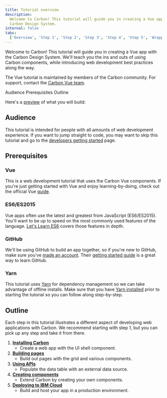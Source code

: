 ```yaml
---
title: Tutorial overview
description:
  Welcome to Carbon! This tutorial will guide you in creating a Vue app with the
  Carbon Design System.
internal: false
tabs:
  ['Overview', 'Step 1', 'Step 2', 'Step 3', 'Step 4', 'Step 5', 'Wrapping up']
---
```



<PageDescription>

Welcome to Carbon! This tutorial will guide you in creating a Vue app with the
Carbon Design System. We'll teach you the ins and outs of using Carbon
components, while introducing web development best practices along the way.

</PageDescription>

<InlineNotification>

The Vue tutorial is maintained by members of the Carbon community. For support,
contact the
[Carbon Vue team](https://github.com/carbon-design-system/carbon-tutorial-vue/issues/new).

</InlineNotification>

<AnchorLinks>

<AnchorLink>Audience</AnchorLink>
<AnchorLink>Prerequisites</AnchorLink>
<AnchorLink>Outline</AnchorLink>

</AnchorLinks>

Here's a [preview](https://vue-step-6--carbon-tutorial-vue.netlify.com) of what
you will build:

<Preview
  height="400"
  title="Carbon Tutorial"
  src="https://vue-step-6--carbon-tutorial-vue.netlify.com"
  frameborder="no"
  allowtransparency="true"
  allowfullscreen="true"
/>

## Audience

This tutorial is intended for people with all amounts of web development
experience. If you want to jump straight to code, you may want to skip this
tutorial and go to the [developers getting started](/developing/get-started)
page.

## Prerequisites

### Vue

This is a web development tutorial that uses the Carbon Vue components. If
you're just getting started with Vue and enjoy learning-by-doing, check out the
official Vue [guide](https://vuejs.org/v2/guide/).

### ES6/ES2015

Vue apps often use the latest and greatest from JavaScript (ES6/ES2015). You'll
want to be up to speed on the most commonly used features of the language.
[Let's Learn ES6](https://www.youtube.com/playlist?list=PL57atfCFqj2h5fpdZD-doGEIs0NZxeJTX)
covers those features in depth.

### GitHub

We'll be using GitHub to build an app together, so if you're new to GitHub, make
sure you've [made an account](https://github.com/join). Their
[getting started guide](https://guides.github.com/activities/hello-world) is a
great way to learn GitHub.

### Yarn

This tutorial uses [Yarn](https://yarnpkg.com) for dependency management so we
can take advantage of offline installs. Make sure that you have
[Yarn installed](https://yarnpkg.com/en/docs/install) prior to starting the
tutorial so you can follow along step-by-step.

## Outline

Each step in this tutorial illustrates a different aspect of developing web
applications with Carbon. We recommend starting with step 1, but you can pick up
any step and take it from there.

1. [**Installing Carbon**](/developing/vue-tutorial/step-1)
   - Create a web app with the UI shell component.
1. [**Building pages**](/developing/vue-tutorial/step-2)
   - Build out pages with the grid and various components.
1. [**Using APIs**](/developing/vue-tutorial/step-3)
   - Populate the data table with an external data source.
1. [**Creating components**](/developing/vue-tutorial/step-4)
   - Extend Carbon by creating your own components.
1. [**Deploying to IBM Cloud**](/developing/vue-tutorial/step-5)
   - Build and host your app in a production environment.
